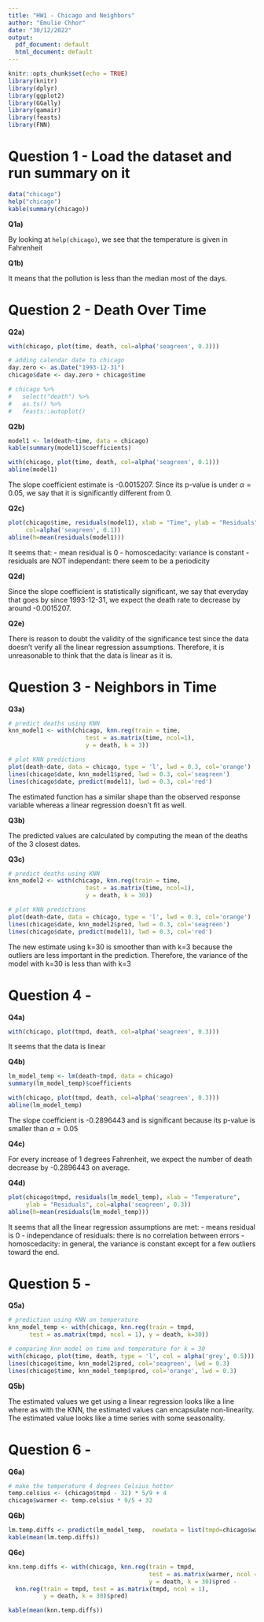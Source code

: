```yaml
---
title: "HW1 - Chicago and Neighbors"
author: "Emulie Chhor"
date: "30/12/2022"
output:
  pdf_document: default
  html_document: default
---
```


```r
knitr::opts_chunk$set(echo = TRUE)
library(knitr)
library(dplyr)
library(ggplot2)
library(GGally)
library(gamair)
library(feasts)
library(FNN)
```

# Question 1 - Load the dataset and run summary on it

```r
data("chicago")
help("chicago")
kable(summary(chicago))
```

**Q1a)**

By looking at `help(chicago)`, we see that the temperature is given in Fahrenheit

**Q1b)**

It means that the pollution is less than the median most of the days.

# Question 2 - Death Over Time

**Q2a)**

```r
with(chicago, plot(time, death, col=alpha('seagreen', 0.3)))

# adding calendar date to chicago
day.zero <- as.Date("1993-12-31")
chicago$date <- day.zero + chicago$time

# chicago %>% 
#   select("death") %>% 
#   as.ts() %>% 
#   feasts::autoplot()
```

**Q2b)**

```r
model1 <- lm(death~time, data = chicago)
kable(summary(model1)$coefficients)

with(chicago, plot(time, death, col=alpha('seagreen', 0.1)))
abline(model1)
```

The slope coefficient estimate is -0.0015207. Since its p-value is under 
$\alpha=0.05$, we say that it is significantly different from 0.


**Q2c)**

```r
plot(chicago$time, residuals(model1), xlab = "Time", ylab = "Residuals", 
     col=alpha('seagreen', 0.1))
abline(h=mean(residuals(model1)))
```

It seems that:
- mean residual is 0
- homoscedacity: variance is constant
- residuals are NOT independant: there seem to be a periodicity

**Q2d)**

Since the slope coefficient is statistically significant, we say that 
everyday that goes by since 1993-12-31, we expect the death rate to 
decrease by around -0.0015207.

**Q2e)**

There is reason to doubt the validity of the significance test since the 
data doesn't verify all the linear regression assumptions. Therefore, 
it is unreasonable to think that the data is linear as it is. 

# Question 3 - Neighbors in Time

**Q3a)**

```r
# predict deaths using KNN
knn_model1 <- with(chicago, knn.reg(train = time, 
                      test = as.matrix(time, ncol=1), 
                      y = death, k = 3))

# plot KNN predictions 
plot(death~date, data = chicago, type = 'l', lwd = 0.3, col='orange')
lines(chicago$date, knn_model1$pred, lwd = 0.3, col='seagreen')
lines(chicago$date, predict(model1), lwd = 0.3, col='red')
```
The estimated function has a similar shape than the observed response 
variable whereas a linear regression doesn't fit as well.

**Q3b)**

The predicted values are calculated by computing the mean of the deaths of 
the 3 closest dates. 

**Q3c)**

```r
# predict deaths using KNN
knn_model2 <- with(chicago, knn.reg(train = time, 
                      test = as.matrix(time, ncol=1), 
                      y = death, k = 30))

# plot KNN predictions 
plot(death~date, data = chicago, type = 'l', lwd = 0.3, col='orange')
lines(chicago$date, knn_model2$pred, lwd = 0.3, col='seagreen')
lines(chicago$date, predict(model1), lwd = 0.3, col='red')
```
The new estimate using k=30 is smoother than with k=3 because the outliers 
are less important in the prediction. Therefore, the variance of the model 
with k=30 is less than with k=3


# Question 4 - 

**Q4a)**

```r
with(chicago, plot(tmpd, death, col=alpha('seagreen', 0.3)))
```

It seems that the data is linear 


**Q4b)**

```r
lm_model_temp <- lm(death~tmpd, data = chicago)
summary(lm_model_temp)$coefficients

with(chicago, plot(tmpd, death, col=alpha('seagreen', 0.3)))
abline(lm_model_temp)
```

The slope coefficient is -0.2896443 and is significant because 
its p-value is smaller than $\alpha=0.05$

**Q4c)**

For every increase of 1 degrees Fahrenheit, we expect the number of death 
decrease by -0.2896443 on average.

**Q4d)**

```r
plot(chicago$tmpd, residuals(lm_model_temp), xlab = "Temperature", 
     ylab = "Residuals", col=alpha('seagreen', 0.3))
abline(h=mean(residuals(lm_model_temp)))
```
It seems that all the linear regression assumptions are met: 
- means residual is 0
- independance of residuals: there is no correlation between errors
- homoscedacity: in general, the variance is constant except for a few 
    outliers toward the end.
    
# Question 5 - 

**Q5a)**

```r
# prediction using KNN on temperature
knn_model_temp <- with(chicago, knn.reg(train = tmpd, 
      test = as.matrix(tmpd, ncol = 1), y = death, k=30))

# comparing knn model on time and temperature for k = 30
with(chicago, plot(time, death, type = 'l', col = alpha('grey', 0.5)))
lines(chicago$time, knn_model2$pred, col='seagreen', lwd = 0.3)
lines(chicago$time, knn_model_temp$pred, col='orange', lwd = 0.3)

```

**Q5b)**

The estimated values we get using a linear regression looks like a line 
where as with the KNN, the estimated values can encapsulate non-linearity. 
The estimated value looks like a time series with some seasonality.

# Question 6 - 

**Q6a)**

```r
# make the temperature 4 degrees Celsius hotter
temp.celsius <- (chicago$tmpd - 32) * 5/9 + 4
chicago$warmer <- temp.celsius * 9/5 + 32
```


**Q6b)**

```r
lm.temp.diffs <- predict(lm_model_temp,  newdata = list(tmpd=chicago$warmer)) - predict(lm_model_temp, newdata = list(tmpd = chicago$tmpd))
kable(mean(lm.temp.diffs))
```


**Q6c)**

```r
knn.temp.diffs <- with(chicago, knn.reg(train = tmpd, 
                                        test = as.matrix(warmer, ncol = 1), 
                                        y = death, k = 30)$pred - 
  knn.reg(train = tmpd, test = as.matrix(tmpd, ncol = 1),
          y = death, k = 30)$pred)

kable(mean(knn.temp.diffs))
```

















